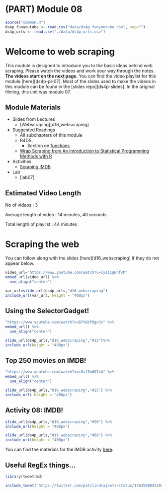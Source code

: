 # (PART) Module 08 {-}

```r
source("common.R")
ds4p_funyoutube <- read.csv("data/ds4p_funyoutube.csv", sep="")
ds4p_urls <- read.csv("./data/ds4p_urls.csv")
```

# Welcome to web scraping

This module is designed to introduce you to the basic ideas behind web scraping. Please watch the videos and work your way through the notes. **The videos start on the next page.**  You can find the video playlist for this module [here][ds4p-pl-07]. Most of the slides used to make the videos in this module can be found in the [slides repo][ds4p-slides]. In the original filming, this unit was module 07.


## Module Materials

* Slides from Lectures
  * [Webscraping][d16_webscraping]
* Suggested Readings
  * All subchapters of this module
  * R4DS,
    * Section on [functions](https://r4ds.had.co.nz/functions.html)
  * [Wrap Scraping from An Introduction to Statistical Programming Methods with R](https://smac-group.github.io/ds/section-web-scraping.html)
* Activities
  * [Scraping IMDB](https://github.com/DataScience4Psych/ae-08-imdb-webscraping)
* Lab
  * [lab07]

## Estimated Video Length

No of videos : 3

Average length of video : 14 minutes, 40 seconds

Total length of playlist : 44 minutes

# Scraping the web

You can follow along with the slides [here][d16_webscraping] if they do not appear below.

```r
video_url="https://www.youtube.com/watch?v=iy11CqHnfcM"
embed_url(video_url) %>%
  use_align("center")
```


```r
var_url=slide_url(ds4p_urls,"d16_webscraping")
include_url(var_url, height = "400px")
```


## Using the SelectorGadget!

```r
"https://www.youtube.com/watch?v=B7tGbfDgx3c" %>%
embed_url() %>%
  use_align("center")
```


```r
slide_url(ds4p_urls,"d16_webscraping","#12")%>%
include_url(height = "400px")
```


## Top 250 movies on IMDB!

```r
"https://www.youtube.com/watch?v=c0s1Im0Q7rA" %>%
embed_url() %>%
  use_align("center")
```


```r
slide_url(ds4p_urls,"d16_webscraping","#25") %>%
include_url( height = "400px")
```



## Activity 08: IMDB!

```r
slide_url(ds4p_urls,"d16_webscraping","#28") %>%
include_url(height = "400px")
```

```r
slide_url(ds4p_urls,"d16_webscraping","#68") %>%
include_url(height = "400px")
```


You can find the materials for the IMDB activity [here](https://github.com/DataScience4Psych/ae-08-imdb-webscraping).


## Useful RegEx things...
```r
library(tweetrmd)

include_tweet("https://twitter.com/patilindrajeets/status/1463508045103869963?s=20")
```
